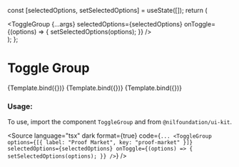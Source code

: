 
<Meta title="Form/ToggleGroup" component={ToggleGroup} />

  const [selectedOptions, setSelectedOptions] = useState([]);
  return (
    <div>
      <ToggleGroup
        {...args}
        selectedOptions={selectedOptions}
        onToggle={(options) => {
          setSelectedOptions(options);
        }}
      />
    </div>
  );
};

# Toggle Group

<Canvas isColumn>
  <Story
    name="Base"
    args={{
      options: [
        { label: "Proof Market", key: "proof-market" },
        { label: "zkLLVM", key: "zkLlvm" },
      ],
    }}
    parameters={getFigmaParameters(
      "https://www.figma.com/file/YjE625ScDMf2ILjWB1sTMc/System?type=design&node-id=302-220793&mode=design&t=IoTNKEMYSa7jQu9x-0"
    )}
  >
    {Template.bind({})}
  </Story>
  <Story
    name="Multiple"
    args={{
      options: [
        { label: "Proof Market", key: "proof-market" },
        { label: "zkLLVM", key: "zkLlvm" },
      ],
      multiple: true,
    }}
    parameters={getFigmaParameters(
      "hhttps://www.figma.com/file/YjE625ScDMf2ILjWB1sTMc/System?type=design&node-id=302-220793&mode=design&t=IoTNKEMYSa7jQu9x-0"
    )}
  >
    {Template.bind({})}
  </Story>
  <Story
    name="With label"
    args={{
      options: [
        { label: "Proof Market", key: "proof-market" },
        { label: "zkLLVM", key: "zkLlvm" },
      ],
      label: "This is a Toggle group",
    }}
    parameters={getFigmaParameters(
      "https://www.figma.com/file/YjE625ScDMf2ILjWB1sTMc/System?type=design&node-id=302-220793&mode=design&t=IoTNKEMYSa7jQu9x-0"
    )}
  >
    {Template.bind({})}
  </Story>
</Canvas>

<ArgsTable of={ToggleGroup} />

### Usage:

To use, import the component `ToggleGroup` and from `@nilfoundation/ui-kit`.

<Source
  language="tsx"
  dark
  format={true}
  code={`
         ...
        <ToggleGroup
          options={[{ label: "Proof Market", key: "proof-market" }]}
          selectedOptions={selectedOptions}
          onToggle={(options) => {
            setSelectedOptions(options);
          }}
        />
  `}
/>
